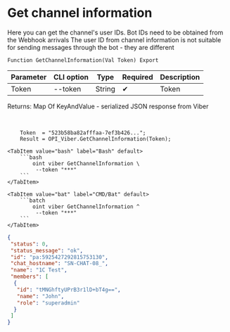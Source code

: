 ﻿---
sidebar_position: 2
---


# Get channel information
Here you can get the channel's user IDs. Bot IDs need to be obtained from the Webhook arrivals The user ID from channel information is not suitable for sending messages through the bot - they are different



`Function GetChannelInformation(Val Token) Export`

  | Parameter | CLI option | Type | Required | Description |
  |-|-|-|-|-|
  | Token | --token | String | &#x2714; | Token |

  
  Returns:  Map Of KeyAndValue - serialized JSON response from Viber

<br/>




```bsl title="1C:Enterprise/OneScript code example"
    Token  = "523b58ba82afffaa-7ef3b426...";
    Result = OPI_Viber.GetChannelInformation(Token);
```
 

 <Tabs>
  
    <TabItem value="bash" label="Bash" default>
        ```bash
            oint viber GetChannelInformation \
             --token "***"
        ```
    </TabItem>
  
    <TabItem value="bat" label="CMD/Bat" default>
        ```batch
            oint viber GetChannelInformation ^
             --token "***"
        ```
    </TabItem>
</Tabs>


```json title="Result"
{
 "status": 0,
 "status_message": "ok",
 "id": "pa:5925427292815753130",
 "chat_hostname": "SN-CHAT-08_",
 "name": "1C Test",
 "members": [
  {
   "id": "tMNGhftyUPrB3r1lD+bT4g==",
   "name": "John",
   "role": "superadmin"
  }
 ]
}
```
